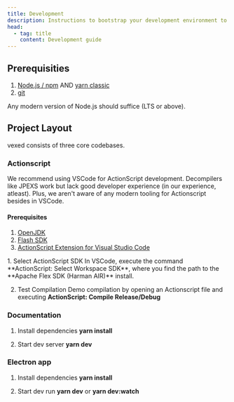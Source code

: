 ```yaml
---
title: Development
description: Instructions to bootstrap your development environment to work on vexed locally
head:
  - tag: title
    content: Development guide
---
```



## Prerequisities

1. [Node.js / npm](https://nodejs.org/en) AND [yarn classic](https://classic.yarnpkg.com/en/docs/install)
2. [git](https://git-scm.com/downloads)

<Aside>Any modern version of Node.js should suffice (LTS or above).</Aside>

## Project Layout

vexed consists of three core codebases.

### Actionscript

We recommend using VSCode for ActionScript development. Decompilers like JPEXS work but lack good developer experience (in our experience, atleast). Plus, we aren't aware of any modern tooling for Actionscript besides in VSCode.

#### Prerequisites

1. [OpenJDK](https://openjdk.org/)
2. [Flash SDK](https://moonshine-ide.com/download-sdk-installer/)
3. [ActionScript Extension for Visual Studio Code](https://marketplace.visualstudio.com/items?itemName=bowlerhatllc.vscode-as3mxml)

<Steps>
  1. Select ActionScript SDK
      In VSCode, execute the command **ActionScript: Select Workspace SDK**, where you find the path to the **Apache Flex SDK (Harman AIR)** install.

2. Test Compilation
   Demo compilation by opening an Actionscript file and executing **ActionScript: Compile Release/Debug**

</Steps>

### Documentation

1. Install dependencies **yarn install**

2. Start dev server **yarn dev**

### Electron app

1. Install dependencies **yarn install**

2. Start dev run **yarn dev** or **yarn dev:watch**

